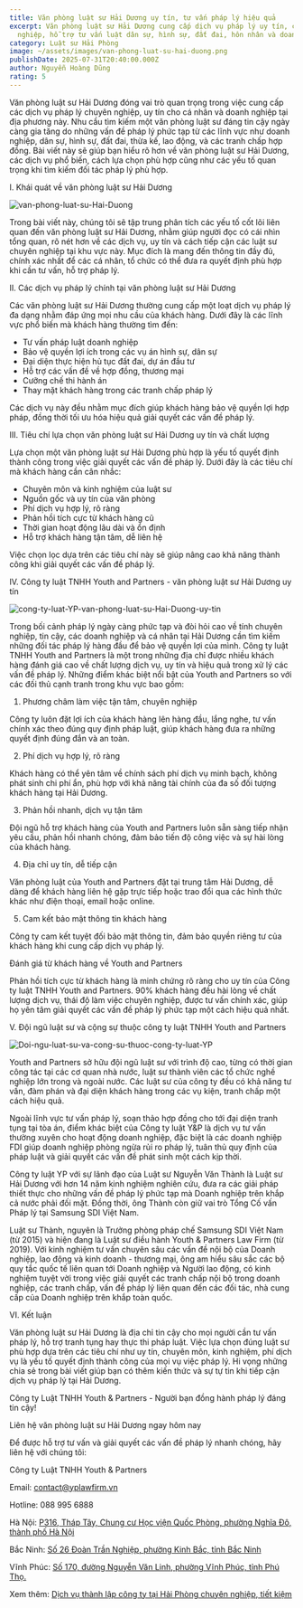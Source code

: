 ```yaml
---
title: Văn phòng luật sư Hải Dương uy tín, tư vấn pháp lý hiệu quả
excerpt: Văn phòng luật sư Hải Dương cung cấp dịch vụ pháp lý uy tín, chuyên
  nghiệp, hỗ trợ tư vấn luật dân sự, hình sự, đất đai, hôn nhân và doanh nghiệp.
category: Luật sư Hải Phòng
image: ~/assets/images/van-phong-luat-su-hai-duong.png
publishDate: 2025-07-31T20:40:00.000Z
author: Nguyễn Hoàng Dũng
rating: 5
---
```


Văn phòng luật sư Hải Dương đóng vai trò quan trọng trong việc cung cấp các dịch vụ pháp lý chuyên nghiệp, uy tín cho cá nhân và doanh nghiệp tại địa phương này. Nhu cầu tìm kiếm một văn phòng luật sư đáng tin cậy ngày càng gia tăng do những vấn đề pháp lý phức tạp từ các lĩnh vực như doanh nghiệp, dân sự, hình sự, đất đai, thừa kế, lao động, và các tranh chấp hợp đồng. Bài viết này sẽ giúp bạn hiểu rõ hơn về văn phòng luật sư Hải Dương, các dịch vụ phổ biến, cách lựa chọn phù hợp cũng như các yếu tố quan trọng khi tìm kiếm đối tác pháp lý phù hợp.

I.	Khái quát về văn phòng luật sư Hải Dương

![van-phong-luat-su-Hai-Duong](~/assets/images/van-phong-luat-su-hai-duong.png "văn phòng luật sư Hải Dương")

Trong bài viết này, chúng tôi sẽ tập trung phân tích các yếu tố cốt lõi liên quan đến văn phòng luật sư Hải Dương, nhằm giúp người đọc có cái nhìn tổng quan, rõ nét hơn về các dịch vụ, uy tín và cách tiếp cận các luật sư chuyên nghiệp tại khu vực này. Mục đích là mang đến thông tin đầy đủ, chính xác nhất để các cá nhân, tổ chức có thể đưa ra quyết định phù hợp khi cần tư vấn, hỗ trợ pháp lý.

II.	Các dịch vụ pháp lý chính tại văn phòng luật sư Hải Dương

Các văn phòng luật sư Hải Dương thường cung cấp một loạt dịch vụ pháp lý đa dạng nhằm đáp ứng mọi nhu cầu của khách hàng. Dưới đây là các lĩnh vực phổ biến mà khách hàng thường tìm đến:

* Tư vấn pháp luật doanh nghiệp
* Bảo vệ quyền lợi ích trong các vụ án hình sự, dân sự
* Đại diện thực hiện hủ tục đất đai, dự án đầu tư
* Hỗ trợ các vấn đề về hợp đồng, thương mại
* Cưỡng chế thi hành án
* Thay mặt khách hàng trong các tranh chấp pháp lý

Các dịch vụ này đều nhằm mục đích giúp khách hàng bảo vệ quyền lợi hợp pháp, đồng thời tối ưu hóa hiệu quả giải quyết các vấn đề pháp lý.

III.	Tiêu chí lựa chọn văn phòng luật sư Hải Dương uy tín và chất lượng

Lựa chọn một văn phòng luật sư Hải Dương phù hợp là yếu tố quyết định thành công trong việc giải quyết các vấn đề pháp lý. Dưới đây là các tiêu chí mà khách hàng cần cân nhắc:

* Chuyên môn và kinh nghiệm của luật sư
* Nguồn gốc và uy tín của văn phòng
* Phí dịch vụ hợp lý, rõ ràng
* Phản hồi tích cực từ khách hàng cũ
* Thời gian hoạt động lâu dài và ổn định
* Hỗ trợ khách hàng tận tâm, dễ liên hệ

Việc chọn lọc dựa trên các tiêu chí này sẽ giúp nâng cao khả năng thành công khi giải quyết các vấn đề pháp lý.

IV.	Công ty luật TNHH Youth and Partners -  văn phòng luật sư Hải Dương uy tín

![cong-ty-luat-YP-van-phong-luat-su-Hai-Duong-uy-tin](~/assets/images/cong-ty-luat-yp-van-phong-luat-su-hai-duong-uy-tin.png "Công ty luật YP - Văn phòng luật sư Hải Dương uy tín")

Trong bối cảnh pháp lý ngày càng phức tạp và đòi hỏi cao về tính chuyên nghiệp, tin cậy, các doanh nghiệp và cá nhân tại Hải Dương cần tìm kiếm những đối tác pháp lý hàng đầu để bảo vệ quyền lợi của mình.  Công ty luật TNHH Youth and Partners là một trong những địa chỉ được nhiều khách hàng đánh giá cao về chất lượng dịch vụ, uy tín và hiệu quả trong xử lý các vấn đề pháp lý. Những điểm khác biệt nổi bật của Youth and Partners so với các đối thủ cạnh tranh trong khu vực bao gồm:

1. Phương châm làm việc tận tâm, chuyên nghiệp

Công ty luôn đặt lợi ích của khách hàng lên hàng đầu, lắng nghe, tư vấn chính xác theo đúng quy định pháp luật, giúp khách hàng đưa ra những quyết định đúng đắn và an toàn.

2. Phí dịch vụ hợp lý, rõ ràng

Khách hàng có thể yên tâm về chính sách phí dịch vụ minh bạch, không phát sinh chi phí ẩn, phù hợp với khả năng tài chính của đa số đối tượng khách hàng tại Hải Dương.

3. Phản hồi nhanh, dịch vụ tận tâm

Đội ngũ hỗ trợ khách hàng của Youth and Partners luôn sẵn sàng tiếp nhận yêu cầu, phản hồi nhanh chóng, đảm bảo tiến độ công việc và sự hài lòng của khách hàng.

4. Địa chỉ uy tín, dễ tiếp cận

Văn phòng luật của Youth and Partners đặt tại trung tâm Hải Dương, dễ dàng để khách hàng liên hệ gặp trực tiếp hoặc trao đổi qua các hình thức khác như điện thoại, email hoặc online.

5. Cam kết bảo mật thông tin khách hàng

Công ty cam kết tuyệt đối bảo mật thông tin, đảm bảo quyền riêng tư của khách hàng khi cung cấp dịch vụ pháp lý.

Đánh giá từ khách hàng về Youth and Partners

Phản hồi tích cực từ khách hàng là minh chứng rõ ràng cho uy tín của Công ty luật TNHH Youth and Partners. 90%  khách hàng đều hài lòng về chất lượng dịch vụ, thái độ làm việc chuyên nghiệp, được tư vấn chính xác, giúp họ yên tâm giải quyết các vấn đề pháp lý phức tạp một cách hiệu quả nhất.

V.	Đội ngũ luật sư và cộng sự thuộc công ty luật TNHH Youth and Partners

![Doi-ngu-luat-su-va-cong-su-thuoc-cong-ty-luat-YP](~/assets/images/doi-ngu-luat-su-va-cong-su-thuoc-cong-ty-luat-yp.png "Đội ngũ luật sư và cộng sự thuộc công ty luật YP")

Youth and Partners sở hữu đội ngũ luật sư với trình độ cao, từng có thời gian công tác tại các cơ quan nhà nước, luật sư thành viên các tổ chức nghề nghiệp lớn trong và ngoài nước. Các luật sư của công ty đều có khả năng tư vấn, đàm phán và đại diện khách hàng trong các vụ kiện, tranh chấp một cách hiệu quả.

Ngoài lĩnh vực tư vấn pháp lý, soạn thảo hợp đồng cho tới đại diện tranh tụng tại tòa án, điểm khác biệt của Công ty luật Y&P là dịch vụ tư vấn thường xuyên cho hoạt động doanh nghiệp, đặc biệt là các doanh nghiệp FDI giúp doanh nghiệp phòng ngừa rủi ro pháp lý, tuân thủ quy định của pháp luật và giải quyết các vấn đề phát sinh một cách kịp thời.

Công ty luật YP với sự lãnh đạo của Luật sư Nguyễn Văn Thành là Luật sư Hải Dương với hơn 14 năm kinh nghiệm nghiên cứu, đưa ra các giải pháp thiết thực cho những vấn đề pháp lý phức tạp mà Doanh nghiệp trên khắp cả nước phải đối mặt. Đồng thời, ông Thành còn giữ vai trò Tổng Cố vấn Pháp lý tại Samsung SDI Việt Nam.

Luật sư Thành, nguyên là Trưởng phòng pháp chế Samsung SDI Việt Nam (từ 2015) và hiện đang là Luật sư điều hành Youth & Partners Law Firm (từ 2019). Với kinh nghiệm tư vấn chuyên sâu các vấn đề nội bộ của Doanh nghiệp, lao động và kinh doanh - thương mại, ông am hiểu sâu sắc các bộ quy tắc quốc tế liên quan tới Doanh nghiệp và Người lao động, có kinh nghiệm tuyệt vời trong việc giải quyết các tranh chấp nội bộ trong doanh nghiệp, các tranh chấp, vấn đề pháp lý liên quan đến các đối tác, nhà cung cấp của Doanh nghiệp trên khắp toàn quốc.

VI.	Kết luận

Văn phòng luật sư Hải Dương là địa chỉ tin cậy cho mọi người cần tư vấn pháp lý, hỗ trợ tranh tụng hay thực thi pháp luật. Việc lựa chọn đúng luật sư phù hợp dựa trên các tiêu chí như uy tín, chuyên môn, kinh nghiệm, phí dịch vụ là yếu tố quyết định thành công của mọi vụ việc pháp lý. Hi vọng những chia sẻ trong bài viết giúp bạn có thêm kiến thức và sự tự tin khi tiếp cận dịch vụ pháp lý tại Hải Dương.

Công ty Luật TNHH Youth & Partners - Người bạn đồng hành pháp lý đáng tin cậy!

Liên hệ văn phòng luật sư Hải Dương ngay hôm nay

Để được hỗ trợ tư vấn và giải quyết các vấn đề pháp lý nhanh chóng, hãy liên hệ với chúng tôi:

Công ty Luật TNHH Youth & Partners

Email: contact@yplawfirm.vn

Hotline: 088 995 6888

Hà Nội: [P316, Tháp Tây, Chung cư Học viện Quốc Phòng, phường Nghĩa Đô, thành phố Hà Nội](https://goo.gl/maps/3mxawLHAppA5zsPx9)

Bắc Ninh: [Số 26 Đoàn Trần Nghiệp, phường Kinh Bắc, tỉnh Bắc Ninh](https://maps.app.goo.gl/k7wnHwawNgTG9JW66)

Vĩnh Phúc: [Số 170, đường Nguyễn Văn Linh, phường Vĩnh Phúc, tỉnh Phú Thọ.](https://maps.app.goo.gl/iyeEMYfn8SBjvP1X6)

[](https://maps.app.goo.gl/iyeEMYfn8SBjvP1X6)Xem thêm: [ Dịch vụ thành lập công ty tại Hải Phòng chuyên nghiệp, tiết kiệm](https://yplawfirm.vn/tin-tuc/dich-vu-thanh-lap-cong-ty-tai-hai-phong-chuyen-nghiep-tiet-kiem)

<YouTube id="ogmawcRytrA" />
